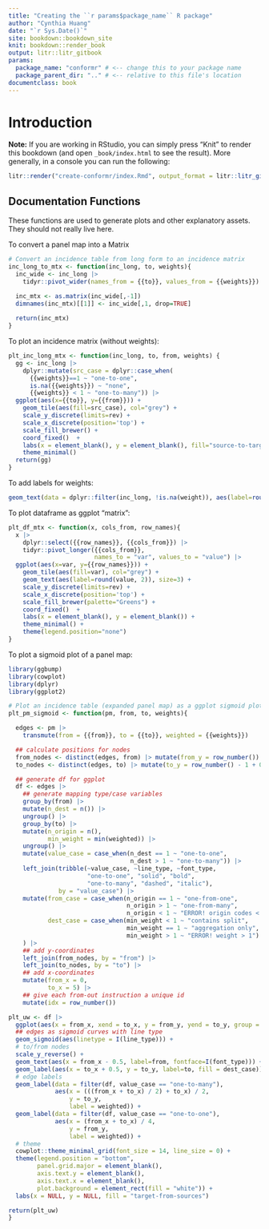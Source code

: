 ```yaml
---
title: "Creating the ``r params$package_name`` R package"
author: "Cynthia Huang"
date: "`r Sys.Date()`"
site: bookdown::bookdown_site
knit: bookdown::render_book
output: litr::litr_gitbook
params:
  package_name: "conformr" # <-- change this to your package name
  package_parent_dir: ".." # <-- relative to this file's location
documentclass: book
---
```


# Introduction

**Note:** If you are working in RStudio, you can simply press "Knit" to render this bookdown (and open `_book/index.html` to see the result).  More generally, in a console you can run the following:

```r
litr::render("create-conformr/index.Rmd", output_format = litr::litr_gitbook())
```

## Documentation Functions

These functions are used to generate plots and other explanatory assets. They should not really live here.

To convert a panel map into a Matrix
```r
# Convert an incidence table from long form to an incidence matrix
inc_long_to_mtx <- function(inc_long, to, weights){
  inc_wide <- inc_long |>
    tidyr::pivot_wider(names_from = {{to}}, values_from = {{weights}})

  inc_mtx <- as.matrix(inc_wide[,-1])
  dimnames(inc_mtx)[[1]] <- inc_wide[,1, drop=TRUE]
  
  return(inc_mtx)
}
```

To plot an incidence matrix (without weights):
```r
plt_inc_long_mtx <- function(inc_long, to, from, weights) {
  gg <- inc_long |>
    dplyr::mutate(src_case = dplyr::case_when(
      {{weights}}==1 ~ "one-to-one",
      is.na({{weights}}) ~ "none",
      {{weights}} < 1 ~ "one-to-many")) |>
  ggplot(aes(x={{to}}, y={{from}})) +
    geom_tile(aes(fill=src_case), col="grey") +
    scale_y_discrete(limits=rev) +
    scale_x_discrete(position='top') +
    scale_fill_brewer() +
    coord_fixed()  +
    labs(x = element_blank(), y = element_blank(), fill="source-to-target") +
    theme_minimal()
  return(gg)
}
```

To add labels for weights:
```r
geom_text(data = dplyr::filter(inc_long, !is.na(weight)), aes(label=round(weight, 2)))
```

To plot dataframe as ggplot "matrix":
```r
plt_df_mtx <- function(x, cols_from, row_names){
  x |>
    dplyr::select({{row_names}}, {{cols_from}}) |>
    tidyr::pivot_longer({{cols_from}}, 
                        names_to = "var", values_to = "value") |>
  ggplot(aes(x=var, y={{row_names}})) +
    geom_tile(aes(fill=var), col="grey") +
    geom_text(aes(label=round(value, 2)), size=3) +
    scale_y_discrete(limits=rev) +
    scale_x_discrete(position='top') +
    scale_fill_brewer(palette="Greens") +
    coord_fixed()  +
    labs(x = element_blank(), y = element_blank()) +
    theme_minimal() +
    theme(legend.position="none")
}
```



To plot a sigmoid plot of a panel map:
```r
library(ggbump)
library(cowplot)
library(dplyr)
library(ggplot2)

# Plot an incidence table (expanded panel map) as a ggplot sigmoid plot
plt_pm_sigmoid <- function(pm, from, to, weights){

  edges <- pm |>
    transmute(from = {{from}}, to = {{to}}, weighted = {{weights}})  

  ## calculate positions for nodes
  from_nodes <- distinct(edges, from) |> mutate(from_y = row_number())
  to_nodes <- distinct(edges, to) |> mutate(to_y = row_number() - 1 + 0.5)

  ## generate df for ggplot
  df <- edges |>
    ## generate mapping type/case variables
    group_by(from) |> 
    mutate(n_dest = n()) |>
    ungroup() |>
    group_by(to) |> 
    mutate(n_origin = n(),
           min_weight = min(weighted)) |>
    ungroup() |>
    mutate(value_case = case_when(n_dest == 1 ~ "one-to-one",
                                  n_dest > 1 ~ "one-to-many")) |>
    left_join(tribble(~value_case, ~line_type, ~font_type,
                      "one-to-one", "solid", "bold",
                      "one-to-many", "dashed", "italic"),
              by = "value_case") |>
    mutate(from_case = case_when(n_origin == 1 ~ "one-from-one",
                                 n_origin > 1 ~ "one-from-many",
                                 n_origin < 1 ~ "ERROR! origin codes < 1"),
           dest_case = case_when(min_weight < 1 ~ "contains split",
                                 min_weight == 1 ~ "aggregation only",
                                 min_weight > 1 ~ "ERROR! weight > 1")
    ) |> 
    ## add y-coordinates
    left_join(from_nodes, by = "from") |>
    left_join(to_nodes, by = "to") |>
    ## add x-coordinates
    mutate(from_x = 0,
           to_x = 5) |>
    ## give each from-out instruction a unique id
    mutate(idx = row_number())

plt_uw <- df |>
  ggplot(aes(x = from_x, xend = to_x, y = from_y, yend = to_y, group = idx)) +
  ## edges as sigmoid curves with line type
  geom_sigmoid(aes(linetype = I(line_type))) +
  # to/from nodes
  scale_y_reverse() +
  geom_text(aes(x = from_x - 0.5, label=from, fontface=I(font_type))) +
  geom_label(aes(x = to_x + 0.5, y = to_y, label=to, fill = dest_case)) +
  # edge labels
  geom_label(data = filter(df, value_case == "one-to-many"),
             aes(x = (((from_x + to_x) / 2) + to_x) / 2,
                 y = to_y,
                 label = weighted)) +
  geom_label(data = filter(df, value_case == "one-to-one"),
             aes(x = (from_x + to_x) / 4,
                 y = from_y,
                 label = weighted)) +
  # theme
  cowplot::theme_minimal_grid(font_size = 14, line_size = 0) +
  theme(legend.position = "bottom",
        panel.grid.major = element_blank(),
        axis.text.y = element_blank(),
        axis.text.x = element_blank(),
        plot.background = element_rect(fill = "white")) +
  labs(x = NULL, y = NULL, fill = "target-from-sources")

return(plt_uw)
}
```

